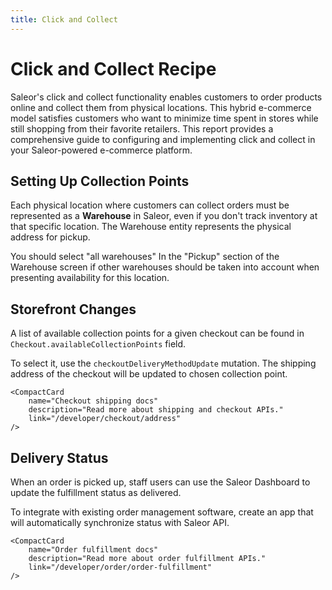 ```yaml
---
title: Click and Collect
---
```



# Click and Collect Recipe

Saleor's click and collect functionality enables customers to order products online and collect them from physical locations. This hybrid e-commerce model satisfies customers who want to minimize time spent in stores while still shopping from their favorite retailers. This report provides a comprehensive guide to configuring and implementing click and collect in your Saleor-powered e-commerce platform.

## Setting Up Collection Points

Each physical location where customers can collect orders must be represented as a **Warehouse** in Saleor, even if you don't track inventory at that specific location. The Warehouse entity represents the physical address for pickup.

You should select "all warehouses" In the "Pickup" section of the Warehouse screen if other warehouses should be taken into account when presenting availability for this location.


<div style={{display: 'flex', gap: '1rem', flexWrap: 'wrap', paddingBottom: '4rem'}}>
    <CompactCard
        name="Warehouses docs"
        description="Read more about warehouses configuration."
        link="/developer/stock/stock-allocation#warehouse-configuration"
    />
</div>

## Storefront Changes

A list of available collection points for a given checkout can be found in `Checkout.availableCollectionPoints` field. 

To select it, use the `checkoutDeliveryMethodUpdate` mutation. The shipping address of the checkout will be updated to chosen collection point.

<div style={{display: 'flex', gap: '1rem', flexWrap: 'wrap', paddingBottom: '4rem'}}>
    <CompactCard
        name="Saleor Storefront quickstart"
        description="Try example storefront build with NextJS."
        link="/quickstart/storefront"
    />

    <CompactCard
        name="Checkout shipping docs"
        description="Read more about shipping and checkout APIs."
        link="/developer/checkout/address"
    />
</div>


## Delivery Status

When an order is picked up, staff users can use the Saleor Dashboard to update the fulfillment status as delivered. 

To integrate with existing order management software, create an app that will automatically synchronize status with Saleor API.

<div style={{display: 'flex', gap: '1rem', flexWrap: 'wrap', paddingBottom: '4rem'}}>
    <CompactCard
        name="Building Apps docs"
        description="Read more about creating your own integrations."
        link="/developer/extending/apps/overview"
    />

    <CompactCard
        name="Order fulfillment docs"
        description="Read more about order fulfillment APIs."
        link="/developer/order/order-fulfillment"
    />
</div>

